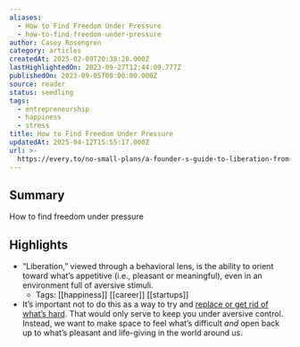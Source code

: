 ```yaml
---
aliases:
  - How to Find Freedom Under Pressure
  - how-to-find-freedom-under-pressure
author: Casey Rosengren
category: articles
createdAt: 2025-02-09T20:38:28.000Z
lastHighlightedOn: 2023-09-27T12:44:09.777Z
publishedOn: 2023-09-05T00:00:00.000Z
source: reader
status: seedling
tags:
  - entrepreneurship
  - happiness
  - stress
title: How to Find Freedom Under Pressure
updatedAt: 2025-04-12T15:55:17.000Z
url: >-
  https://every.to/no-small-plans/a-founder-s-guide-to-liberation-from-stress-and-uncertainty
---
```

## Summary

How to find freedom under pressure

## Highlights

- “Liberation,” viewed through a behavioral lens, is the ability to orient toward what’s appetitive (i.e., pleasant or meaningful), even in an environment full of aversive stimuli.
    - Tags: [[happiness]] [[career]] [[startups]]
- It’s important not to do this as a way to try and [replace or get rid of what’s hard](https://every.to/no-small-plans/how-to-break-the-anxiety-fear-avoidance-cycle). That would only serve to keep you under aversive control. Instead, we want to make space to feel what’s difficult _and_ open back up to what’s pleasant and life-giving in the world around us.
